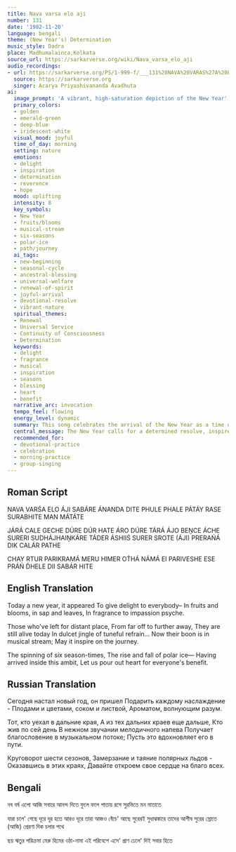 ```yaml
---
title: Nava varsa elo aji
number: 131
date: '1982-11-20'
language: bengali
theme: (New Year's) Determination
music_style: Dadra
place: Madhumalainca,Kolkata
source_url: https://sarkarverse.org/wiki/Nava_varsa_elo_aji
audio_recordings:
- url: https://sarkarverse.org/PS/1-999-f/___131%20NAVA%20VARAS%27A%20ELO%20A%27JI.mp3
  source: https://sarkarverse.org
  singer: Acarya Priyashivananda Avadhuta
ai:
  image_prompt: 'A vibrant, high-saturation depiction of the New Year''s arrival. Lush emerald foliage bursting with golden fruits and iridescent blooms frames a winding spiritual path. In the background, celestial deep-blue light merges with soft dawn hues, symbolizing the eternal cycle of time and the continuity of existence. Ethereal, flowing silver streams of light descend onto the path, representing the blessings and inspirational ''musical stream'' from ancestors, guiding the observer toward renewed determination for universal benefit. Style: Luminous realism with mystical overtones.'
  primary_colors:
  - golden
  - emerald-green
  - deep-blue
  - iridescent-white
  visual_mood: joyful
  time_of_day: morning
  setting: nature
  emotions:
  - delight
  - inspiration
  - determination
  - reverence
  - hope
  mood: uplifting
  intensity: 8
  key_symbols:
  - New Year
  - fruits/blooms
  - musical-stream
  - six-seasons
  - polar-ice
  - path/journey
  ai_tags:
  - new-beginning
  - seasonal-cycle
  - ancestral-blessing
  - universal-welfare
  - renewal-of-spirit
  - joyful-arrival
  - devotional-resolve
  - vibrant-nature
  spiritual_themes:
  - Renewal
  - Universal Service
  - Continuity of Consciousness
  - Determination
  keywords:
  - delight
  - fragrance
  - musical
  - inspiration
  - seasons
  - blessing
  - heart
  - benefit
  narrative_arc: invocation
  tempo_feel: flowing
  energy_level: dynamic
  summary: This song celebrates the arrival of the New Year as a time of profound spiritual and natural renewal, expressed through the joy of blossoms, fruits, and the eternal cycle of the seasons. It acknowledges the enduring presence and blessings of those who have departed, whose inspiration guides the living on their spiritual journey. The core resolve is to dedicate one's life force for the benefit and welfare of everyone.
  central_message: The New Year calls for a determined resolve, inspired by the beauty of creation and the blessings of the past, to pour out one's heart entirely for the benefit of all beings.
  recommended_for:
  - devotional-practice
  - celebration
  - morning-practice
  - group-singing
---
```


## Roman Script

NAVA VARŚA ELO ÁJI
SABÁRE ÁNANDA DITE
PHULE PHALE PÁTÁY RASE
SURABHITE MAN MÁTÁTE

JÁRÁ CALE GECHE DÚRE
DÚR HATE ÁRO DÚRE
TÁRÁ ÁJO BEṊCE ÁCHE
SURERI SUDHÁJHAIṊKÁRE
TÁDER ÁSHIIŚ SURER SROTE (ÁJI)
PRERAŃÁ DIK CALÁR PATHE

CHAY RTUR PARIKRAMÁ
MERU HIMER OT́HÁ NÁMÁ
EI PARIVESHE ESE
PRÁŃ D́HELE DII SABÁR HITE

## English Translation

Today a new year, it appeared
To give delight to everybody–
In fruits and blooms, in sap and leaves,
In fragrance to impassion psyche.

Those who've left for distant place,
From far off to further away,
They are still alive today
In dulcet jingle of tuneful refrain...
Now their boon is in musical stream;
May it inspire on the journey.

The spinning of six season-times,
The rise and fall of polar ice—
Having arrived inside this ambit,
Let us pour out heart for everyone's benefit.

## Russian Translation

Сегодня настал новый год, он пришел
Подарить каждому наслаждение -
Плодами и цветами, соком и листвой,
Ароматом, волнующим разум.

Тот, кто уехал в дальние края,
А из тех дальних краев еще дальше,
Кто жив по сей день
В нежном звучании мелодичного напева
Получает благословение в музыкальном потоке;
Пусть это вдохновляет его в пути.

Круговорот шести сезонов,
Замерзание и таяние полярных льдов -
Оказавшись в этих краях,
Давайте откроем свое сердце на благо всех.

## Bengali

নব বর্ষ এলো আজি 
সবারে আনন্দ দিতে
ফুলে ফলে পাতায় রসে 
সুরভিতে মন মাতাতে

যারা চলে' গেছে দূরে 
দূর হতে আরও দূরে
তারা আজও বেঁচে' আছে 
সুরেরই সুধাঝঙ্কারে
তাদের আশীষ সুরের স্রোতে (আজি)
প্রেরণা দিক চলার পথে

ছয় ঋতুর পরিক্রমা 
মেরু হিমের ওঠা-নামা
এই পরিবেশে এসে' 
প্রাণ ঢেলে' দিই সবার হিতে
